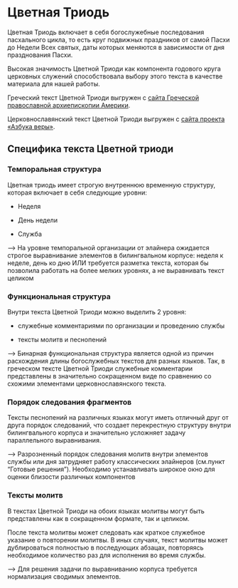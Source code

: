 # Цветная Триодь

Цветная Триодь включает в себя богослужебные последования пасхального цикла, то есть круг подвижных праздников от самой Пасхи до Недели Всех святых, даты которых меняются в зависимости от дня празднования Пасхи.

Высокая значимость Цветной Триоди как компонента годового круга церковных служений способствовала выбору этого текста в качестве материала для нашей работы.

Греческий текст Цветной Триоди выгружен с [сайта Греческой православной архиепископии Америки](https://glt.goarch.org/#04).

Церковнославянский текст Цветной Триоди выгружен с [сайта проекта «Азбука веры»](https://azbyka.ru/otechnik/Pravoslavnoe_Bogosluzhenie/triod-tsvetnaja/).

## Специфика текста Цветной триоди

### Темпоральная структура

Цветная триодь имеет строгую внутреннюю временную структуру, которая включает в себя следующие уровни:

-   Неделя

-   День недели

-   Служба

---\> На уровне темпоральной организации от элайнера ожидается строгое выравнивание элементов в билингвальном корпусе: неделя к неделе, день ко дню ИЛИ требуется разметка текста, которая бы позволила работать на более мелких уровнях, а не выравнивать текст целиком

### Функциональная структура

Внутри текста Цветной Триоди можно выделить 2 уровня:

-   служебные комментариями по организации и проведению службы

-   тексты молитв и песнопений

---\> Бинарная функциональная структура является одной из причин расхождения длины богослужебных текстов для разных языков. Так, в греческом тексте Цветной Триоди служебные комментарии представлены в значительно сокращенном виде по сравнению со схожими элементами церковнославянского текста. 

### Порядок следования фрагментов

Тексты песнопений на различных языках могут иметь отличный друг от друга порядок следований, что создает перекрестную структуру внутри билингвального корпуса и значительно усложняет задачу параллельного выравнивания.

---\> Разрозненный порядок следования молитв внутри элементов службы или дня затрудняет работу классических элайнеров (см.пункт "Готовые решения"). Необходимо устанавливать широкое окно для оценки близости различных компонентов

### Тексты молитв

В текстах Цветной Триоди на обоих языках молитвы могут быть представлены как в сокращенном формате, так и целиком.

После текста молитвы может следовать как краткое служебное указание о повторении молитвы. В иных случаях, текст молитвы может дублироваться полностью в последующих абзацах, повторяясь необходимое количество раз для исполнения во время службы.

---\> Для решения задачи по выравниванию корпуса требуется нормализация сводимых элементов.
